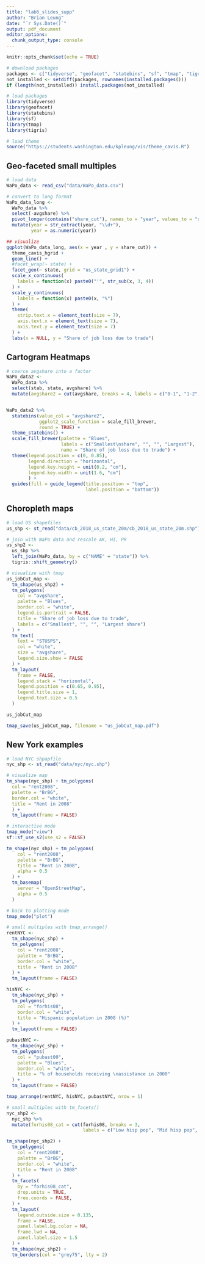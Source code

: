 ```yaml
---
title: "lab6_slides_supp"
author: "Brian Leung"
date: "`r Sys.Date()`"
output: pdf_document
editor_options: 
  chunk_output_type: console
---
```


```r
knitr::opts_chunk$set(echo = TRUE)

# download packages 
packages <- c("tidyverse", "geofacet", "statebins", "sf", "tmap", "tigris")
not_installed <- setdiff(packages, rownames(installed.packages()))
if (length(not_installed)) install.packages(not_installed)

# load packages
library(tidyverse)
library(geofacet)
library(statebins)
library(sf)
library(tmap)
library(tigris)

# load theme
source("https://students.washington.edu/kpleung/vis/theme_cavis.R")
```


## Geo-faceted small multiples

```r
# load data
WaPo_data <- read_csv("data/WaPo_data.csv")

# convert to long format
WaPo_data_long <- 
  WaPo_data %>%
  select(-avgshare) %>%
  pivot_longer(contains("share_cut"), names_to = "year", values_to = "share_cut") %>%
  mutate(year = str_extract(year, "\\d+"),
         year = as.numeric(year))

## visualize
ggplot(WaPo_data_long, aes(x = year , y = share_cut)) +
  theme_cavis_hgrid +
  geom_line() +
  #facet_wrap(~ state) + 
  facet_geo(~ state, grid = "us_state_grid1") + 
  scale_x_continuous(
    labels = function(x) paste0("'", str_sub(x, 3, 4))
  ) +
  scale_y_continuous(
    labels = function(x) paste0(x, "%")
  ) +
  theme(
    strip.text.x = element_text(size = 7),
    axis.text.x = element_text(size = 7),
    axis.text.y = element_text(size = 7)
  ) +
  labs(x = NULL, y = "Share of job loss due to trade")
```

## Cartogram Heatmaps 

```r
# coerce avgshare into a factor 
WaPo_data2 <- 
  WaPo_data %>%
  select(stab, state, avgshare) %>%
  mutate(avgshare2 = cut(avgshare, breaks = 4, labels = c("0-1", "1-2", "2-3", "3-4")))


WaPo_data2 %>%
  statebins(value_col = "avgshare2",
            ggplot2_scale_function = scale_fill_brewer,
            round = TRUE) +
  theme_statebins() +
  scale_fill_brewer(palette = "Blues", 
                    labels = c("Smallest\nshare", "", "", "Largest"), 
                    name = "Share of job loss due to trade") +
  theme(legend.position = c(0, 0.85),
        legend.direction = "horizontal",
        legend.key.height = unit(0.2, "cm"),
        legend.key.width = unit(1.6, "cm")
        ) +
  guides(fill = guide_legend(title.position = "top",
                             label.position = "bottom"))
```


## Choropleth maps 

```r
# load US shapefiles
us_shp <- st_read("data/cb_2018_us_state_20m/cb_2018_us_state_20m.shp")

# join with WaPo data and rescale AK, HI, PR
us_shp2 <-
  us_shp %>%
  left_join(WaPo_data, by = c("NAME" = "state")) %>%
  tigris::shift_geometry() 

# visualize with tmap
us_jobCut_map <- 
  tm_shape(us_shp2) + 
  tm_polygons(
    col = "avgshare",    
    palette = "Blues",   
    border.col = "white", 
    legend.is.portrait = FALSE, 
    title = "Share of job loss due to trade",       
    labels = c("Smallest", "", "", "Largest share") 
  ) +
  tm_text(                   
    text = "STUSPS",         
    col = "white",           
    size = "avgshare",       
    legend.size.show = FALSE 
  ) +                        
  tm_layout(                 
    frame = FALSE,           
    legend.stack = "horizontal", 
    legend.position = c(0.65, 0.95), 
    legend.title.size = 1, 
    legend.text.size = 0.5   
  ) 

us_jobCut_map

tmap_save(us_jobCut_map, filename = "us_jobCut_map.pdf")
```

## New York examples

```r
# load NYC shpapfile
nyc_shp <- st_read("data/nyc/nyc.shp")

# visualize map
tm_shape(nyc_shp) + tm_polygons(
  col = "rent2008",      
  palette = "BrBG",      
  border.col = "white",  
  title = "Rent in 2008" 
  ) +             
  tm_layout(frame = FALSE) 

# interactive mode
tmap_mode("view")
sf::sf_use_s2(use_s2 = FALSE) 

tm_shape(nyc_shp) + tm_polygons(
    col = "rent2008", 
    palette = "BrBG",
    title = "Rent in 2008",
    alpha = 0.5
  ) +
  tm_basemap(
    server = "OpenStreetMap", 
    alpha = 0.5
  )

# back to plotting mode
tmap_mode("plot")

# small multiples with tmap_arrange()
rentNYC <- 
  tm_shape(nyc_shp) + 
  tm_polygons(
    col = "rent2008", 
    palette = "BrBG",
    border.col = "white",
    title = "Rent in 2008"
  ) +
  tm_layout(frame = FALSE) 

hisNYC <- 
  tm_shape(nyc_shp) + 
  tm_polygons(
    col = "forhis08",
    border.col = "white",
    title = "Hispanic population in 2008 (%)"
  ) +
  tm_layout(frame = FALSE) 

pubastNYC <- 
  tm_shape(nyc_shp) + 
  tm_polygons(
    col = "pubast00",
    palette = "Blues",
    border.col = "white",
    title = "% of households receiving \nassistance in 2000"
  ) +
  tm_layout(frame = FALSE) 

tmap_arrange(rentNYC, hisNYC, pubastNYC, nrow = 1)

# small multiples with tm_facets()            
nyc_shp2 <- 
  nyc_shp %>%
  mutate(forhis08_cat = cut(forhis08, breaks = 3, 
                            labels = c("Low hisp pop", "Mid hisp pop", "High hisp pop")))

tm_shape(nyc_shp2) + 
  tm_polygons(
    col = "rent2008", 
    palette = "BrBG", 
    border.col = "white",
    title = "Rent in 2008"
  ) +
  tm_facets(                        
    by = "forhis08_cat",            
    drop.units = TRUE,              
    free.coords = FALSE,            
  ) +                               
  tm_layout(                          
    legend.outside.size = 0.135,      
    frame = FALSE,                    
    panel.label.bg.color = NA,        
    frame.lwd = NA,                   
    panel.label.size = 1.5            
  ) +                                 
  tm_shape(nyc_shp2) +                
  tm_borders(col = "grey75", lty = 2) 
```







